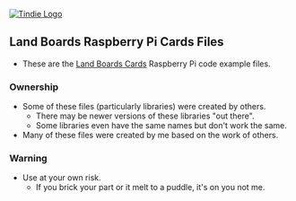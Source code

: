 <a href="https://www.tindie.com/products/land_boards/programmable-system-on-a-chip-for-the-raspberry-pi/?pt=ac_prod_search" >
<img src="http://land-boards.com/tindie/tindie-larges-v2.png" alt="Tindie Logo">
</img></a> 

== Land Boards Raspberry Pi Cards Files ==

* These are the [http://land-boards.com/blwiki/index.php?title=Main_Page#Raspberry_Pi_Boards Land Boards Cards] Raspberry Pi code example files.

=== Ownership ===

* Some of these files (particularly libraries) were created by others.
** There may be newer versions of these libraries "out there".
** Some libraries even have the same names but don't work the same.
* Many of these files were created by me based on the work of others.

=== Warning ===

* Use at your own risk.
** If you brick your part or it melt to a puddle, it's on you not me.
